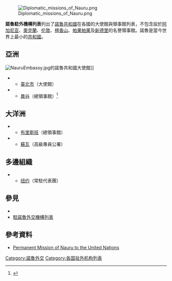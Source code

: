 {{NoteTA|G1=地名}}
[[File:Diplomatic_missions_of_Nauru.png|thumb]]

'''諾魯駐外機構列表'''列出了[[諾魯共和國|諾魯共和國]]在各國的大使館與領事館列表，不包含設於[[阿加尼亚|阿加尼亚]]、[[奧克蘭_(紐西蘭)|奧克蘭]]、[[伦敦|伦敦]]、[[檀香山|檀香山]]、[[帕果帕果|帕果帕果]]及[[新德里|新德里]]的名譽領事館。諾魯是當今世界上最小的[[共和國|共和國]]。

==亞洲==
[[File:NauruEmbassy.jpg|thumb]]的諾魯共和國大使館]]
*{{ROC-TWN}}
**[[臺北市|臺北市]]（大使館）
*{{THA}}
** [[曼谷|曼谷]]（總領事館）<ref>{{Cite web |url=http://www.mfa.go.th/main/en/information/1695/26880-NAURU.html |title=The Consulate-General of the Republic of Nauru in Thailand |access-date=2020-09-22 |archive-date=2020-10-07 |archive-url=https://web.archive.org/web/20201007155735/https://www.mfa.go.th/main/en/information/1695/26880-NAURU.html |dead-url=no }}</ref>

==大洋洲==
*{{AUS}}
** [[布里斯班|布里斯班]]（總領事館）
*{{FJI}}
** [[蘇瓦|蘇瓦]]（高級專員公署）

==多邊組織==
* {{UNO}}
**[[纽约|纽约]]（常駐代表團）

==參見==
{{portal box|國際關係}}
* {{tsl|en|Foreign relations of Nauru|諾魯外交}}
* [[駐諾魯外交機構列表|駐諾魯外交機構列表]]

==參考資料==
{{reflist}}
*[https://web.archive.org/web/20141004083335/http://www.un.int/nauru/foreignaffairs.html Permanent Mission of Nauru to the United Nations]

{{瑙魯外交}}
{{大洋洲題目|駐外機構列表}}

[[Category:諾魯外交|Category:諾魯外交]]
[[Category:各国驻外机构列表|Category:各国驻外机构列表]]
